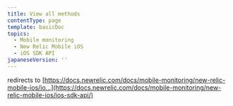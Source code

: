 ```yaml
---
title: View all methods
contentType: page
template: basicDoc
topics:
  - Mobile monitoring
  - New Relic Mobile iOS
  - iOS SDK API
japaneseVersion: ''
---
```


redirects to [https://docs.newrelic.com/docs/mobile-monitoring/new-relic-mobile-ios/io...](https://docs.newrelic.com/docs/mobile-monitoring/new-relic-mobile-ios/ios-sdk-api/)
